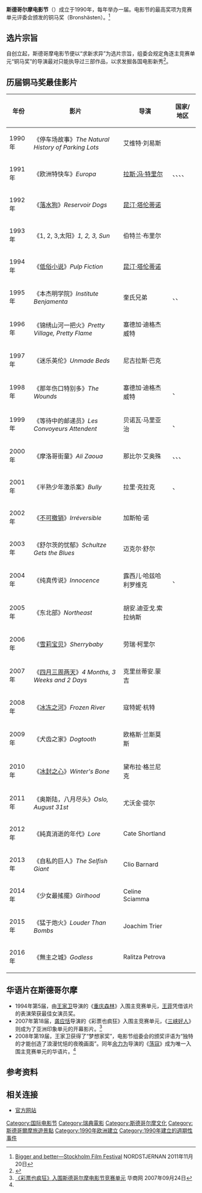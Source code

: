 {{Infobox Film Festival
| name        = '''斯德哥尔摩电影节'''<br>'''{{lang-sv|'Stockholms filmfestival'}}'''
| image       = Filmfestival 2009.jpg 
| caption     = 电影节LOGO
| number      = 
| founded     = 1990年
| location    = [[瑞典|瑞典]][[斯德哥尔摩|斯德哥尔摩]]
| language    = 国际
| website     = http://www.stockholmfilmfestival.se/en
}}

'''斯德哥尔摩电影节'''（{{lang-sv|Stockholms filmfestival}}）成立于1990年，每年举办一届。电影节的最高奖项为竞赛单元评委会颁发的铜马奖（Bronshästen）。<ref>[http://www.nordstjernan.com/news/nordic/2806/ Bigger and better—Stockholm Film Festival] {{Wayback|url=http://www.nordstjernan.com/news/nordic/2806/ |date=20210118230455 }}NORDSTJERNAN 2011年11月20日</ref>

==选片宗旨==
自创立起，斯德哥摩电影节便以“求新求异”为选片宗旨，组委会规定角逐主竞赛单元“铜马奖”的导演最对只能执导过三部作品，以求发掘各国电影新秀<ref name="sff" >{{cite web |url=http://news.mtime.com/2008/10/23/1398228.html |title=斯德哥尔摩电影节竞赛片单 王家卫获梦想家奖 |accessdate=2008年10月23日 |work= |publisher=时光网 |language=zh-cn |archive-date=2019年8月14日 |archive-url=https://web.archive.org/web/20190814151326/http://news.mtime.com/2008/10/23/1398228.html |dead-url=no }}</ref>。

==历届铜马奖最佳影片==
{| class="wikitable"
|-
! 年份 !! 影片 !! 导演 !! 国家/地区
|-
| 1990年 || 《停车场故事》''The Natural History of Parking Lots'' || 艾维特·刘易斯 || {{flagcountry|USA}}
|-
| 1991年 || 《欧洲特快车》''Europa'' || [[拉斯·冯·特里尔|拉斯·冯·特里尔]] || {{flagcountry|Denmark}}、{{flagcountry|France}}、{{flagcountry|Germany}}、{{flagcountry|Sweden}}、{{flagcountry|Switzerland}}
|-
| 1992年 || 《[[落水狗|落水狗]]》''Reservoir Dogs'' || [[昆汀·塔伦蒂诺|昆汀·塔伦蒂诺]] || {{flagcountry|USA}}
|-
| 1993年 || 《1, 2, 3,太阳》''1, 2, 3, Sun'' || 伯特兰·布里尔 || {{flagcountry|France}}
|-
| 1994年 || 《[[低俗小说|低俗小说]]》''Pulp Fiction'' || [[昆汀·塔伦蒂诺|昆汀·塔伦蒂诺]] || {{flagcountry|USA}}
|-
| 1995年 || 《本杰明学院》''Institute Benjamenta'' || 奎氏兄弟 || {{flagcountry|Germany}}、{{flagcountry|Japan}}、{{flagcountry|UK}}
|-
| 1996年 || 《锦绣山河一把火》''Pretty Village, Pretty Flame'' || 塞德加·迪格杰威特 || {{flagcountry|Serbia}}
|-
| 1997年 || 《迷乐英伦》''Unmade Beds'' || 尼古拉斯·巴克 || {{flagcountry|UK}}
|-
| 1998年 || 《那年伤口特别多》''The Wounds'' || 塞德加·迪格杰威特 || {{flagcountry|Yugoslavia}}、{{flagcountry|Germany}}
|-
| 1999年 || 《等待中的邮递员》''Les Convoyeurs Attendent'' || 贝诺瓦·马里亚治||{{flagcountry|France}}、{{flagcountry|Belgium}}
|-
| 2000年 || 《摩洛哥街童》''Ali Zaoua'' || 那比尔·艾奥殊 ||{{flagcountry|France}}、{{flagcountry|Morocco}}、{{flagcountry|Belgium}}、{{flagcountry|Tunisia}}
|-
| 2001年 || 《半熟少年激杀案》''Bully'' || 拉里·克拉克 ||{{flagcountry|France}}、{{flagcountry|USA}}
|-
| 2002年 || 《[[不可撤销|不可撤销]]》''Irréversible'' || 加斯帕·诺 || {{flagcountry|France}}
|-
| 2003年 || 《舒尔茨的忧郁》''Schultze Gets the Blues'' || 迈克尔·舒尔 ||{{flagcountry|Germany}}
|-
| 2004年 || 《纯真传说》''Innocence'' || 露西儿·哈兹哈利罗维克 ||{{flagcountry|France}}、{{flagcountry|Belgium}}
|-
| 2005年 || 《东北部》''Northeast'' || 胡安.迪亚戈.索拉纳斯 || {{flagcountry|Argentina}}
|-
| 2006年 || 《[[雪莉宝贝|雪莉宝贝]]》''Sherrybaby'' || 劳瑞·柯里尔 ||{{flagcountry|USA}}
|-
| 2007年 || 《[[四月三周两天|四月三周两天]]》''4 Months, 3 Weeks and 2 Days'' || 克里丝蒂安.蒙吉 ||{{flagcountry|Romania}}
|-
| 2008年 || 《[[冰冻之河|冰冻之河]]》''Frozen River'' || 寇特妮·杭特 ||{{flagcountry|USA}}
|-
| 2009年 || 《犬齿之家》''Dogtooth'' || 欧格斯·兰斯莫斯 
 ||{{flagcountry|Greece}}
|-
| 2010年 || 《[[冰封之心|冰封之心]]》''Winter's Bone''|| 黛布拉·格兰尼克 ||{{flagcountry|USA}}
|-
| 2011年 || 《奥斯陆，八月尽头》''Oslo, August 31st''|| 尤沃金·提尔 ||{{flagcountry|Norway}}
|-
| 2012年 || 《純真消逝的年代》''Lore''|| Cate Shortland ||{{flagcountry|Germany}}
|-
| 2013年 || 《自私的巨人》''The Selfish Giant''|| Clio Barnard ||{{flagcountry|UK}}
|-
| 2014年 || 《少女最搖擺》''Girlhood''|| Celine Sciamma ||{{flagcountry|France}}
|-
| 2015年 || 《猛于炮火》''Louder Than Bombs''|| Joachim Trier ||{{flagcountry|Norway}}
|-
| 2016年 || 《無主之城》''Godless''|| Ralitza Petrova ||{{flagcountry|BUL}}
|}

==华语片在斯德哥尔摩==

*1994年第5届，由[[王家卫|王家卫]]导演的《[[重庆森林|重庆森林]]》入围主竞赛单元，[[王菲|王菲]]凭借该片的表演荣获最佳女演员奖。
*2007年第18届，[[龚应恬|龚应恬]]导演的《彩票也疯狂》入围主竞赛单元，《[[三峡好人|三峡好人]]》则成为了亚洲印象单元的开幕影片。<ref>[http://ent.163.com/07/0924/10/3P5BKCMF00032DGD.html 《彩票也疯狂》入围斯德哥尔摩电影节竞赛单元] {{Wayback|url=http://ent.163.com/07/0924/10/3P5BKCMF00032DGD.html |date=20160305020952 }}华商网 2007年09月24日</ref>
*2008年第19届，王家卫获得了“梦想家奖”，电影节组委会的颁奖评语为“独特的才能创造了浪漫忧悒的夜晚画面”。同年[[余力为|余力为]]导演的《[[荡寇|荡寇]]》成为唯一入围主竞赛单元的华语片。<ref name="sff" />

==参考资料==
<references/>

==相关连接==
* [http://www.stockholmfilmfestival.se/en 官方网站] {{Wayback|url=http://www.stockholmfilmfestival.se/en |date=20210322082837 }}

{{Film festivals}}

[[Category:国际电影节|Category:国际电影节]]
[[Category:瑞典電影|Category:瑞典電影]]
[[Category:斯德哥尔摩文化|Category:斯德哥尔摩文化]]
[[Category:斯德哥爾摩旅遊景點|Category:斯德哥爾摩旅遊景點]]
[[Category:1990年欧洲建立|Category:1990年欧洲建立]]
[[Category:1990年建立的週期性事件|Category:1990年建立的週期性事件]]